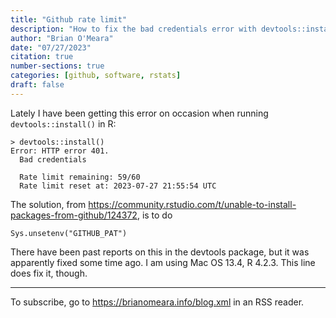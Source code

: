 ```yaml
---
title: "Github rate limit"
description: "How to fix the bad credentials error with devtools::install"
author: "Brian O'Meara"
date: "07/27/2023"
citation: true
number-sections: true
categories: [github, software, rstats] 
draft: false
---
```


Lately I have been getting this error on occasion when running `devtools::install()` in R:

```
> devtools::install()
Error: HTTP error 401.
  Bad credentials

  Rate limit remaining: 59/60
  Rate limit reset at: 2023-07-27 21:55:54 UTC
```

The solution, from <https://community.rstudio.com/t/unable-to-install-packages-from-github/124372>, is to do

```
Sys.unsetenv("GITHUB_PAT")
```

There have been past reports on this in the devtools package, but it was apparently fixed some time ago. I am using Mac OS 13.4, R 4.2.3. This line does fix it, though.

___

To subscribe, go to <https://brianomeara.info/blog.xml> in an RSS reader.